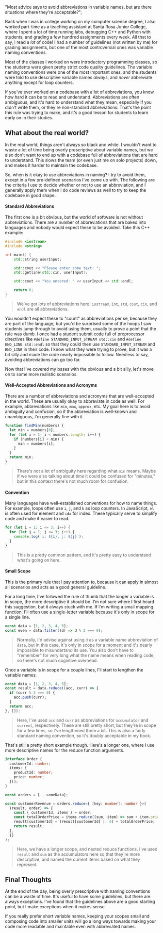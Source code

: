   "Most advice says to avoid abbreviations in variable names, but are there situations where they're acceptable?";

Back when I was in college working on my computer science degree, I also worked
part-time as a teaching assistant at Santa Rosa Junior College, where I spent a lot
of time running labs, debugging C++ and Python with students, and grading a few
hundred assignments every week. All that to say, I read a _lot_ of code! I had a number
of guidelines (not written by me) for grading assignments, but one of the most controversial ones was variable
naming conventions.

Most of the classes I worked on were introductory programming classes, so the students
were given pretty strict code quality guidelines. The variable naming conventions were
one of the most important ones, and the students were told to use descriptive variable
names _always_, and _never_ abbreviate anything except for loop counters.

If you've ever worked on a codebase with a lot of abbreviations, you know how hard it
can be to read and understand. Abbreviations are often ambiguous, and it's hard to
understand what they mean, especially if you didn't write them, or they're non-standard
abbreviations. That's the point this rule was trying to make, and it's a good lesson
for students to learn early on in their studies.

## What about the real world?

In the real world, things aren't always so black and white. I wouldn't want to waste
a lot of time being overly prescriptive about variable names, but we also don't want to end
up with a codebase full of abbreviations that are hard to understand. This slows the team
(or even just me on solo projects) down, and makes it harder to maintain the codebase.

So, when is it okay to use abbreviations in naming? I try to avoid them, except in a few
pre-defined scenarios I've come up with. The following are the criteria I use to decide whether or not to
use an abbreviation, and I generally apply them when I do code reviews as well to try to keep the codebase
in good shape.

#### Standard Abbreviations

The first one is a bit obvious, but the world of software is not without abbreviations. There are a number of abbreviations that are baked into languages
and nobody would expect these to be avoided. Take this C++ example:

```c++
#include <iostream>
#include <string>

int main() {
    std::string userInput;

    std::cout << "Please enter some text: ";
    std::getline(std::cin, userInput);

    std::cout << "You entered: " << userInput << std::endl;

    return 0;
}
```

> We've got lots of abbreviations here! `iostream`, `int`, `std`, `cout`, `cin`, and `endl` are all abbreviations.

You wouldn't expect these to "count" as abbreviations per se, because they are part of the language, but you'd be surprised some of the hoops
I saw students jump through to avoid using them, usually to prove a point that the rule was dumb. I once had a student submit
code full of preprocessor directives like `#define STANDARD_INPUT_STREAM std::cin` and `#define END_LINE std::endl` so that they could
then use `STANDARD_INPUT_STREAM` and `END_LINE` in their code. I know what they were trying to prove, but it was a bit silly and made the
code nearly impossible to follow. Needless to say, avoiding abbreviations can go too far.

Now that I've covered my bases with the obvious and a bit silly, let's move on to some more realistic scenarios.

#### Well-Accepted Abbreviations and Acronyms

There are a number of abbreviations and acronyms that are well-accepted in the world. These are usually
okay to abbreviate in code as well. For example, abbreviations like `min`, `max`, `approx`, etc. My goal
here is to avoid ambiguity and confusion, so if the abbreviation is well-known and unambiguous, I'm generally
fine with it.

```javascript
function findMin(numbers) {
  let min = numbers[0];
  for (let i = 1; i < numbers.length; i++) {
    if (numbers[i] < min) {
      min = numbers[i];
    }
  }
  return min;
}
```

> There's not a lot of ambiguity here regarding what `min` means. Maybe if we were also talking about
> time it could be confused for "minutes," but in this context there's not much room for confusion.

#### Convention

Many languages have well-established conventions for how to name things. For example, loops often use `i`, `j`, and `k` as
loop counters. In JavaScript, `el` is often used for element and `idx` for index. These
typically serve to simplify code and make it easier to read.

```javascript
for (let i = 1; i <= 3; i++) {
  for (let j = 1; j <= 3; j++) {
    console.log(`i: ${i}, j: ${j}`);
  }
}
```

> This is a pretty common pattern, and it's pretty easy to understand what's going on here.

#### Small Scope

This is the primary rule that I pay attention to, because it can apply in almost all scenarios and acts
as a good general guideline.

For a long time, I've followed the rule of thumb that the longer a variable is in scope, the more descriptive
it should be. I'm not sure where I first heard this suggestion, but it always stuck with me. If I'm writing a small mapping function, I'll often use a single-letter variable because it's
only in scope for a single line.

```javascript
const data = [1, 2, 3, 4, 5];
const even = data.filter((d) => d % 2 === 0);
```

> Normally, I'd advise against using `d` as a variable name abbreviation of `data`, but in this case, it's
> only in scope for a moment and it's nearly impossible to misundertand its use. You also don't have to "remember"
> for very long what the name means when reading code, so there's not much cognitive overhead.

Once a variable is in scope for a couple lines, I'll start to lengthen the variable names.

```javascript
const data = [1, 2, 3, 4, 5];
const result = data.reduce((acc, curr) => {
  if (curr % 2 === 0) {
    acc.push(curr);
  }
  return acc;
}, []);
```

> Here, I've used `acc` and `curr` as abbreviations for `accumulator` and `current`, respectively. These are
> still pretty short, but they're in scope for a few lines, so I've lengthened them a bit. This is also a fairly
> standard naming convention, so it's doubly acceptable in my book.

That's still a pretty short example though. Here's a longer one, where I use more descriptive names for the
reduce function arguments.

```typescript
interface Order {
  customerId: number;
  items: {
    productId: number;
    price: number;
  }[];
}

const orders = [...someData];

const customerRevenue = orders.reduce<{ [key: number]: number }>(
  (result, order) => {
    const { customerId, items } = order;
    const totalOrderPrice = items.reduce((sum, item) => sum + item.price, 0);
    result[customerId] = (result[customerId] || 0) + totalOrderPrice;
    return result;
  },
  {}
);
```

> Here, we have a longer scope, and nested reduce functions. I've used `result` and `sum` as the accumulators here
> so that they're more descriptive, and named the current items based on what they represent.

## Final Thoughts

At the end of the day, being overly prescriptive with naming conventions can be a waste of time. It's useful
to have some guidelines, but there are always exceptions. I've found that the guidelines above are a good starting
point, but I make exceptions when it makes sense.

If you really prefer short variable names, keeping your scopes small and composing code into smaller units will go a
long ways towards making your code more readable and maintable even with abbreviated names.
